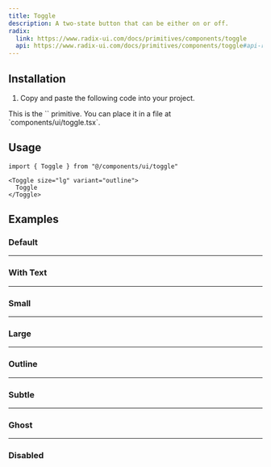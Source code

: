 ```yaml
---
title: Toggle
description: A two-state button that can be either on or off.
radix:
  link: https://www.radix-ui.com/docs/primitives/components/toggle
  api: https://www.radix-ui.com/docs/primitives/components/toggle#api-reference
---
```


<ComponentExample src="/components/examples/toggle/demo.tsx">
  <ToggleDemo />
</ComponentExample>

## Installation

1. Copy and paste the following code into your project.

<ComponentSource src="/components/ui/toggle.tsx" />

<Callout>
  This is the `<Toggle />` primitive. You can place it in a file at
  `components/ui/toggle.tsx`.
</Callout>

## Usage

```tsx
import { Toggle } from "@/components/ui/toggle"
```

```tsx
<Toggle size="lg" variant="outline">
  Toggle
</Toggle>
```

## Examples

### Default

<ComponentExample src="/components/examples/toggle/demo.tsx">
  <ToggleDemo />
</ComponentExample>

---

### With Text

<ComponentExample src="/components/examples/toggle/with-text.tsx">
  <ToggleWithText />
</ComponentExample>

---

### Small

<ComponentExample src="/components/examples/toggle/sm.tsx">
  <ToggleSm />
</ComponentExample>

---

### Large

<ComponentExample src="/components/examples/toggle/lg.tsx">
  <ToggleLg />
</ComponentExample>

---

### Outline

<ComponentExample src="/components/examples/toggle/outline.tsx">
  <ToggleOutline />
</ComponentExample>

---

### Subtle

<ComponentExample src="/components/examples/toggle/subtle.tsx">
  <ToggleSubtle />
</ComponentExample>

---

### Ghost

<ComponentExample src="/components/examples/toggle/ghost.tsx">
  <ToggleGhost />
</ComponentExample>

---

### Disabled

<ComponentExample src="/components/examples/toggle/disabled.tsx">
  <ToggleDisabled />
</ComponentExample>

